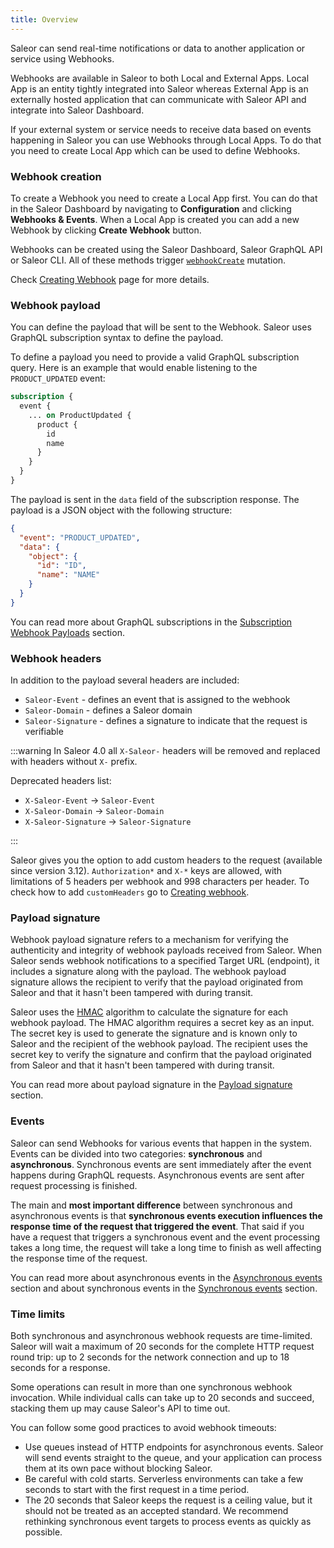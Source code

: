 ```yaml
---
title: Overview
---
```


Saleor can send real-time notifications or data to another application or service using Webhooks.

Webhooks are available in Saleor to both Local and External Apps. Local App is an entity tightly integrated into Saleor whereas External App is an externally hosted application that can communicate with Saleor API and integrate into Saleor Dashboard.

If your external system or service needs to receive data based on events happening in Saleor you can use Webhooks through Local Apps. To do that you need to create Local App which can be used to define Webhooks.

### Webhook creation

To create a Webhook you need to create a Local App first. You can do that in the Saleor Dashboard by navigating to **Configuration** and clicking **Webhooks & Events**. When a Local App is created you can add a new Webhook by clicking **Create Webhook** button.

Webhooks can be created using the Saleor Dashboard, Saleor GraphQL API or Saleor CLI. All of these methods trigger [`webhookCreate`](../../../api-reference/webhooks/mutations/webhook-create.mdx) mutation.

Check [Creating Webhook](./creating.mdx) page for more details.

### Webhook payload

You can define the payload that will be sent to the Webhook. Saleor uses GraphQL subscription syntax to define the payload.

To define a payload you need to provide a valid GraphQL subscription query. Here is an example that would enable listening to the `PRODUCT_UPDATED` event:

```graphql
subscription {
  event {
    ... on ProductUpdated {
      product {
        id
        name
      }
    }
  }
}
```

The payload is sent in the `data` field of the subscription response. The payload is a JSON object with the following structure:

```json
{
  "event": "PRODUCT_UPDATED",
  "data": {
    "object": {
      "id": "ID",
      "name": "NAME"
    }
  }
}
```

You can read more about GraphQL subscriptions in the [Subscription Webhook Payloads](./subscription-webhook-payloads.mdx) section.

### Webhook headers

In addition to the payload several headers are included:

- `Saleor-Event` - defines an event that is assigned to the webhook
- `Saleor-Domain` - defines a Saleor domain
- `Saleor-Signature` - defines a signature to indicate that the request is verifiable

:::warning
In Saleor 4.0 all `X-Saleor-` headers will be removed and replaced with headers without `X-` prefix.

Deprecated headers list:

- `X-Saleor-Event` -> `Saleor-Event`
- `X-Saleor-Domain` -> `Saleor-Domain`
- `X-Saleor-Signature` -> `Saleor-Signature`

:::

Saleor gives you the option to add custom headers to the request (available since version 3.12). `Authorization*` and `X-*` keys are allowed, with limitations of 5 headers per webhook and 998 characters per header. To check how to add `customHeaders` go to [Creating webhook](./creating.mdx).

### Payload signature

Webhook payload signature refers to a mechanism for verifying the authenticity and integrity of webhook payloads received from Saleor. When Saleor sends webhook notifications to a specified Target URL (endpoint), it includes a signature along with the payload. The webhook payload signature allows the recipient to verify that the payload originated from Saleor and that it hasn't been tampered with during transit.

Saleor uses the [HMAC](https://en.wikipedia.org/wiki/HMAC) algorithm to calculate the signature for each webhook payload. The HMAC algorithm requires a secret key as an input. The secret key is used to generate the signature and is known only to Saleor and the recipient of the webhook payload. The recipient uses the secret key to verify the signature and confirm that the payload originated from Saleor and that it hasn't been tampered with during transit.

You can read more about payload signature in the [Payload signature](/docs/developer/extending/webhooks/payload-signature.mdx) section.

### Events

Saleor can send Webhooks for various events that happen in the system. Events can be divided into two categories: **synchronous** and **asynchronous**. Synchronous events are sent immediately after the event happens during GraphQL requests. Asynchronous events are sent after request processing is finished.

The main and **most important difference** between synchronous and asynchronous events is that **synchronous events execution influences the response time of the request that triggered the event**. That said if you have a request that triggers a synchronous event and the event processing takes a long time, the request will take a long time to finish as well affecting the response time of the request.

You can read more about asynchronous events in the [Asynchronous events](./asynchronous-events.mdx) section and about synchronous events in the [Synchronous events](./synchronous-events/overview.mdx) section.

### Time limits

Both synchronous and asynchronous webhook requests are time-limited. Saleor will wait a maximum of 20 seconds for the complete HTTP request round trip: up to 2 seconds for the network connection and up to 18 seconds for a response.

Some operations can result in more than one synchronous webhook invocation. While individual calls can take up to 20 seconds and succeed, stacking them up may cause Saleor's API to time out.

You can follow some good practices to avoid webhook timeouts:

- Use queues instead of HTTP endpoints for asynchronous events. Saleor will send events straight to the queue, and your application can process them at its own pace without blocking Saleor.
- Be careful with cold starts. Serverless environments can take a few seconds to start with the first request in a time period.
- The 20 seconds that Saleor keeps the request is a ceiling value, but it should not be treated as an accepted standard. We recommend rethinking synchronous event targets to process events as quickly as possible.
